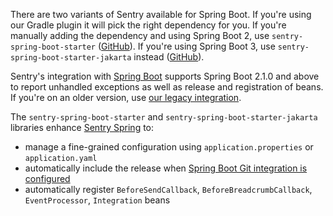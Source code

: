 <Note>

There are two variants of Sentry available for Spring Boot. If you're using our Gradle plugin it will pick the right dependency for you. If you're manually adding the dependency and using Spring Boot 2, use `sentry-spring-boot-starter` ([GitHub](https://github.com/getsentry/sentry-java/tree/master/sentry-spring-boot-starter)). If you're using Spring Boot 3, use `sentry-spring-boot-starter-jakarta` instead ([GitHub](https://github.com/getsentry/sentry-java/tree/master/sentry-spring-boot-starter-jakarta)).

Sentry's integration with [Spring Boot](https://spring.io/projects/spring-boot) supports Spring Boot 2.1.0 and above to report unhandled exceptions as well as release and registration of beans. If you're on an older version, use [our legacy integration](/platforms/java/legacy/spring/).

The `sentry-spring-boot-starter` and `sentry-spring-boot-starter-jakarta` libraries enhance [Sentry Spring](/platforms/java/guides/spring/) to:

- manage a fine-grained configuration using `application.properties` or `application.yaml`
- automatically include the release when [Spring Boot Git integration is configured](https://docs.spring.io/spring-boot/how-to/build.html#howto.build.generate-git-info)
- automatically register `BeforeSendCallback`, `BeforeBreadcrumbCallback`, `EventProcessor`, `Integration` beans

</Note>
